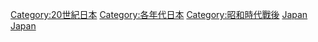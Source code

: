 {{Commonscat|Japan in the 1950s}}

[[Category:20世紀日本|Category:20世紀日本]]
[[Category:各年代日本|Category:各年代日本]]
[[Category:昭和時代戰後|Category:昭和時代戰後]]
[[Category:1950年代各國|Japan]]
[[Category:1950年代亞洲|Japan]]